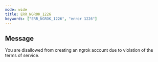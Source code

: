 ```yaml
---
mode: wide
title: ERR_NGROK_1226
keywords: ["ERR_NGROK_1226", "error 1226"]
---
```


## Message

You are disallowed from creating an ngrok account due to violation of the terms of service.
